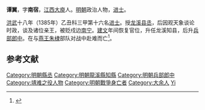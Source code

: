 '''谭翼'''，字'''南宿'''，[[江西|江西]][[大庾|大庾]]人。[[明朝|明朝]]政治人物，[[进士|进士]]。

[[洪武|洪武]]十八年（1385年）乙丑科三甲第十六名[[进士|进士]]。授[[龙溪|龙溪]][[县丞|县丞]]，后因观天象谈论时政，谈及诸位亲王，被贬戍边[[南宁|南宁]]。[[建文|建文]]年间恢复官位，升任龙溪知县，后升[[兵部|兵部]][[郎中|郎中]]。在与[[燕王|燕王]][[朱棣|朱棣]]部队对战中赴难而亡<ref>{{cite book | language = zh-hans | author = 潘荣胜 | coauthors =  | title = 《明清进士录》 | url =  | date = 2006年 | location =  | publisher = [[中华书局|中华书局]] | id =  | isbn = 9787101043501 | pages = 7页 }}</ref>。

==参考文献==
<div class="references-small">
<references></references>
</div>

{{洪武十八年乙丑科殿試金榜}}
{{明朝官员小作品}}
{{DEFAULTSORT:Tan譚}}
[[Category:明朝縣丞|Category:明朝縣丞]]
[[Category:明朝龍溪縣知縣|Category:明朝龍溪縣知縣]]
[[Category:明朝兵部郎中|Category:明朝兵部郎中]]
[[Category:靖难之役人物|Category:靖难之役人物]]
[[Category:明朝戰爭身亡者|Category:明朝戰爭身亡者]]
[[Category:大余人|Category:大余人]]
[[Category:譚姓|Yi]]